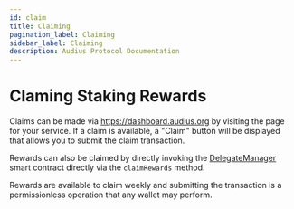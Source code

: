 ```yaml
---
id: claim
title: Claiming
pagination_label: Claiming
sidebar_label: Claiming
description: Audius Protocol Documentation
---
```


# Claming Staking Rewards

Claims can be made via https://dashboard.audius.org by visiting the page for your service. If a
claim is available, a "Claim" button will be displayed that allows you to submit the claim
transaction.

Rewards can also be claimed by directly invoking the
[DelegateManager](https://etherscan.io/address/0x4d7968ebfD390D5E7926Cb3587C39eFf2F9FB225#writeProxyContract)
smart contract directly via the `claimRewards` method.

Rewards are available to claim weekly and submitting the transaction is a permissionless operation
that any wallet may perform.
